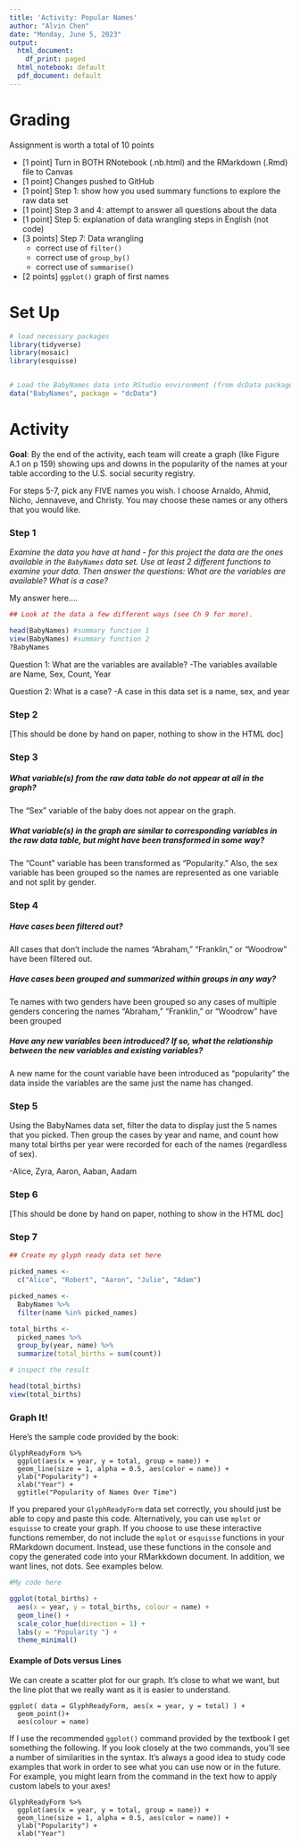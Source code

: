 ```yaml
---
title: 'Activity: Popular Names'
author: "Alvin Chen"
date: "Monday, June 5, 2023"
output:
  html_document:
    df_print: paged
  html_notebook: default
  pdf_document: default
---
```



# Grading

Assignment is worth a total of 10 points

* [1 point] Turn in BOTH RNotebook (.nb.html) and the RMarkdown (.Rmd) file to Canvas
* [1 point] Changes pushed to GitHub
* [1 point] Step 1: show how you used summary functions to explore the raw data set
* [1 point] Step 3 and 4: attempt to answer all questions about the data
* [1 point] Step 5: explanation of data wrangling steps in English (not code)
* [3 points] Step 7: Data wrangling
    * correct use of `filter()`
    * correct use of `group_by()`
    * correct use of `summarise()`
* [2 points] `ggplot()` graph of first names 



# Set Up

```r
# load necessary packages
library(tidyverse)
library(mosaic)
library(esquisse)


# Load the BabyNames data into RStudio environment (from dcData package)
data("BabyNames", package = "dcData")
```

# Activity

**Goal**: By the end of the activity, each team will create a graph (like Figure A.1 on p 159) showing ups and downs in the popularity of the names at your table according to the U.S. social security registry.  

For steps 5-7, pick any FIVE names you wish. I choose Arnaldo, Ahmid, Nicho, Jennaveve, and Christy. You may choose these names or any others that you would like. 


### Step 1

*Examine the data you have at hand - for this project the data are the ones available in the `BabyNames` data set. Use at least 2 different functions to examine your data. Then answer the questions: What are the variables are available? What is a case?*

My answer here.... 

```r
## Look at the data a few different ways (see Ch 9 for more).

head(BabyNames) #summary function 1 
view(BabyNames) #summary function 2
?BabyNames
```

Question 1: What are the variables are available?
  -The variables available are Name, Sex, Count, Year
  
Question 2: What is a case?
  -A case in this data set is a name, sex, and year 

### Step 2

[This should be done by hand on paper, nothing to show in the HTML doc]

### Step 3 

##### What variable(s) from the raw data table do not appear at all in the graph?

The "Sex" variable of the baby does not appear on the graph.

##### What variable(s) in the graph are similar to corresponding variables in the raw data table, but might have been transformed in some way?

The "Count" variable has been transformed as "Popularity." Also, the sex variable has been grouped so the names are represented as one variable and not split by gender.

### Step 4

##### Have cases been filtered out?

All cases that don't include the names "Abraham," "Franklin," or "Woodrow" have been filtered out.


##### Have cases been grouped and summarized within groups in any way?

Te names with two genders have been grouped so any cases of multiple genders concering the names "Abraham," "Franklin," or "Woodrow" have been grouped


##### Have any new variables been introduced?  If so, what the relationship between the new variables and existing variables?

A new name for the count variable have been introduced as "popularity" the data inside the variables are the same just the name has changed.

### Step 5


Using the BabyNames data set, filter the data to display just the 5 names that you picked.  Then group the cases by year and name, and count how many total births per year were recorded for each of the names (regardless of sex).  

-Alice, Zyra, Aaron, Aaban, Aadam 

### Step 6

[This should be done by hand on paper, nothing to show in the HTML doc]

### Step 7

```r
## Create my glyph ready data set here

picked_names <- 
  c("Alice", "Robert", "Aaron", "Julie", "Adam")

picked_names <-
  BabyNames %>%
  filter(name %in% picked_names)

total_births <-
  picked_names %>%
  group_by(year, name) %>%
  summarize(total_births = sum(count))

# inspect the result

head(total_births)
view(total_births)

```


### Graph It!

Here's the sample code provided by the book:

```
GlyphReadyForm %>%
  ggplot(aes(x = year, y = total, group = name)) + 
  geom_line(size = 1, alpha = 0.5, aes(color = name)) + 
  ylab("Popularity") + 
  xlab("Year") +
  ggtitle("Popularity of Names Over Time")
```

If you prepared your `GlyphReadyForm` data set correctly, you should just be able to copy and paste this code. Alternatively, you can use `mplot` or `esquisse` to create your graph. If you choose to use these interactive functions remember, do not include the `mplot` or `esquisse` functions in your RMarkdown document. Instead, use these functions in the console and copy the generated code into your RMarkkdown document. In addition, we want lines, not dots. See examples below. 


```r
#My code here 

ggplot(total_births) +
  aes(x = year, y = total_births, colour = name) +
  geom_line() +
  scale_color_hue(direction = 1) +
  labs(y = "Popularity ") +
  theme_minimal()

```



#### Example of Dots versus Lines

We can create a scatter plot for our graph. It's close to what we want, but the line plot that we really want as it is easier to understand.

```
ggplot( data = GlyphReadyForm, aes(x = year, y = total) ) +
  geom_point()+
  aes(colour = name) 
```

If I use the recommended `ggplot()` command provided by the textbook I get something the following.  If you look closely at the two commands, you'll see a number of similarities in the syntax.  It's always a good idea to study code examples that work in order to see what you can use now or in the future.  For example, you might learn from the command in the text how to apply custom labels to your axes!

```
GlyphReadyForm %>%
  ggplot(aes(x = year, y = total, group = name)) + 
  geom_line(size = 1, alpha = 0.5, aes(color = name)) + 
  ylab("Popularity") + 
  xlab("Year")
```

